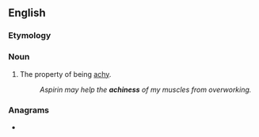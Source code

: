 ==English==

===Etymology===
{{suffix|en|achy|ness}}

===Noun===
{{en-noun|-}}

# The property of being [[achy]].
#: ''Aspirin may help the '''achiness''' of my muscles from overworking.''

===Anagrams===
* {{anagrams|en|a=acehinss|Anchises|inchases}}